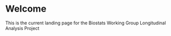 # **Welcome** {.unnumbered}

This is the current landing page for the Biostats Working Group Longitudinal Analysis Project 

<!-- NOTES
approach- each method is presented according to the following triplet: (1) when to apply it and what is it doing, (2) how to compute it in R, and (3) how to present, visualize, and interpret the results?. [@Mair]
-->